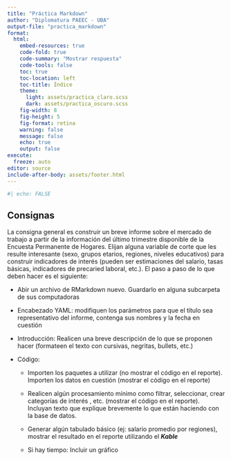 ```yaml
---
title: "Práctica Markdown"
author: "Diplomatura PAEEC - UBA"
output-file: "practica_markdown" 
format:
  html:
    embed-resources: true
    code-fold: true
    code-summary: "Mostrar respuesta"
    code-tools: false
    toc: true
    toc-location: left
    toc-title: Índice
    theme:
      light: assets/practica_claro.scss
      dark: assets/practica_oscuro.scss
    fig-width: 8
    fig-height: 5
    fig-format: retina
    warning: false
    message: false
    echo: true
    output: false
execute:
  freeze: auto
editor: source
include-after-body: assets/footer.html
---
```


```r
#| echo: FALSE

```

## Consignas

La consigna general es construir un breve informe sobre el mercado de trabajo a partir de la información del último trimestre disponible de la Encuesta Permanente de Hogares. Elijan alguna variable de corte que les resulte interesante (sexo, grupos etarios, regiones, niveles educativos) para construir indicadores de interés (pueden ser estimaciones del salario, tasas básicas, indicadores de precaried laboral, etc.). El paso a paso de lo que deben hacer es el siguiente:

-   Abir un archivo de RMarkdown nuevo. Guardarlo en alguna subcarpeta de sus computadoras

-   Encabezado YAML: modifiquen los parámetros para que el título sea representativo del informe, contenga sus nombres y la fecha en cuestión

-   Introducción: Realicen una breve descripción de lo que se proponen hacer (formateen el texto con cursivas, negritas, bullets, etc.)

-   Código:

    -   Importen los paquetes a utilizar (no mostrar el código en el reporte). Importen los datos en cuestión (mostrar el código en el reporte)

    -   Realicen algún procesamiento mínimo como filtrar, seleccionar, crear categorías de interés , etc. (mostrar el código en el reporte). Incluyan texto que explique brevemente lo que están haciendo con la base de datos.

    -   Generar algún tabulado básico (ej: salario promedio por regiones), mostrar el resultado en el reporte utilizando el ***Kable***

    -   Si hay tiempo: Incluir un gráfico

### 
